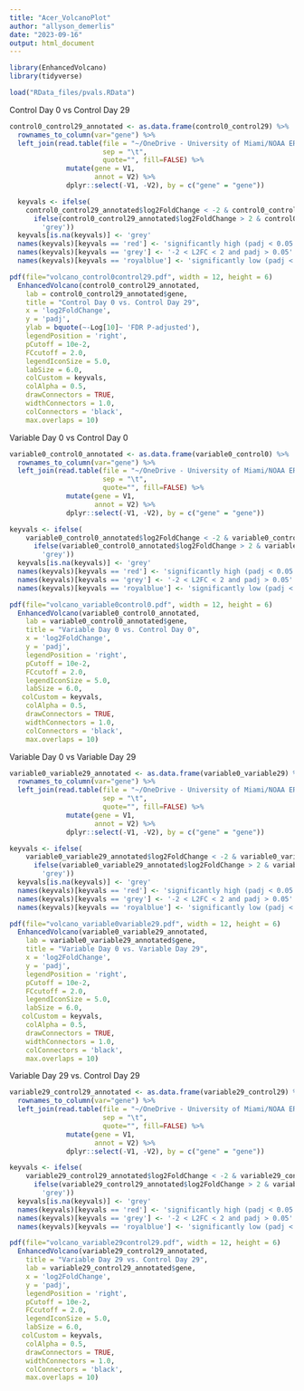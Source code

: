 ```yaml
---
title: "Acer_VolcanoPlot"
author: "allyson_demerlis"
date: "2023-09-16"
output: html_document
---
```


```r
library(EnhancedVolcano)
library(tidyverse)
```


```r
load("RData_files/pvals.RData")
```


Control Day 0 vs Control Day 29
```r
control0_control29_annotated <- as.data.frame(control0_control29) %>%
  rownames_to_column(var="gene") %>% 
  left_join(read.table(file = "~/OneDrive - University of Miami/NOAA ERL/stress hardening 2022/gene expression/Acervicornis_annotatedTranscriptome/Acervicornis_iso2geneName.tab",
                       sep = "\t",
                       quote="", fill=FALSE) %>%
              mutate(gene = V1,
                     annot = V2) %>%
              dplyr::select(-V1, -V2), by = c("gene" = "gene"))

  keyvals <- ifelse(
    control0_control29_annotated$log2FoldChange < -2 & control0_control29_annotated$padj < 0.05, 'royalblue',
      ifelse(control0_control29_annotated$log2FoldChange > 2 & control0_control29_annotated$padj < 0.05, 'red',
        'grey'))
  keyvals[is.na(keyvals)] <- 'grey'
  names(keyvals)[keyvals == 'red'] <- 'significantly high (padj < 0.05 and L2FC > 2)'
  names(keyvals)[keyvals == 'grey'] <- '-2 < L2FC < 2 and padj > 0.05'
  names(keyvals)[keyvals == 'royalblue'] <- 'significantly low (padj < 0.05 and L2FC < -2)'

pdf(file="volcano_control0control29.pdf", width = 12, height = 6)  
  EnhancedVolcano(control0_control29_annotated,
    lab = control0_control29_annotated$gene,
    title = "Control Day 0 vs. Control Day 29",
    x = 'log2FoldChange',
    y = 'padj',
    ylab = bquote(~-Log[10]~ 'FDR P-adjusted'),
    legendPosition = 'right',
    pCutoff = 10e-2,
    FCcutoff = 2.0,
    legendIconSize = 5.0,
    labSize = 6.0,
    colCustom = keyvals,
    colAlpha = 0.5,
    drawConnectors = TRUE,
    widthConnectors = 1.0,
    colConnectors = 'black',
    max.overlaps = 10) 
```


Variable Day 0 vs Control Day 0
```r
variable0_control0_annotated <- as.data.frame(variable0_control0) %>%
  rownames_to_column(var="gene") %>% 
  left_join(read.table(file = "~/OneDrive - University of Miami/NOAA ERL/stress hardening 2022/gene expression/Acervicornis_annotatedTranscriptome/Acervicornis_iso2geneName.tab",
                       sep = "\t",
                       quote="", fill=FALSE) %>%
              mutate(gene = V1,
                     annot = V2) %>%
              dplyr::select(-V1, -V2), by = c("gene" = "gene"))

keyvals <- ifelse(
    variable0_control0_annotated$log2FoldChange < -2 & variable0_control0_annotated$padj < 0.05, 'royalblue',
      ifelse(variable0_control0_annotated$log2FoldChange > 2 & variable0_control0_annotated$padj < 0.05, 'red',
        'grey'))
  keyvals[is.na(keyvals)] <- 'grey'
  names(keyvals)[keyvals == 'red'] <- 'significantly high (padj < 0.05 and L2FC > 2)'
  names(keyvals)[keyvals == 'grey'] <- '-2 < L2FC < 2 and padj > 0.05'
  names(keyvals)[keyvals == 'royalblue'] <- 'significantly low (padj < 0.05 and L2FC < -2)'

pdf(file="volcano_variable0control0.pdf", width = 12, height = 6)  
  EnhancedVolcano(variable0_control0_annotated,
    lab = variable0_control0_annotated$gene,
    title = "Variable Day 0 vs. Control Day 0",
    x = 'log2FoldChange',
    y = 'padj',
    legendPosition = 'right',
    pCutoff = 10e-2,
    FCcutoff = 2.0,
    legendIconSize = 5.0,
    labSize = 6.0,
   colCustom = keyvals,
    colAlpha = 0.5,
    drawConnectors = TRUE,
    widthConnectors = 1.0,
    colConnectors = 'black',
    max.overlaps = 10) 
```


Variable Day 0 vs Variable Day 29
```r
variable0_variable29_annotated <- as.data.frame(variable0_variable29) %>%
  rownames_to_column(var="gene") %>% 
  left_join(read.table(file = "~/OneDrive - University of Miami/NOAA ERL/stress hardening 2022/gene expression/Acervicornis_annotatedTranscriptome/Acervicornis_iso2geneName.tab",
                       sep = "\t",
                       quote="", fill=FALSE) %>%
              mutate(gene = V1,
                     annot = V2) %>%
              dplyr::select(-V1, -V2), by = c("gene" = "gene")) 

keyvals <- ifelse(
    variable0_variable29_annotated$log2FoldChange < -2 & variable0_variable29_annotated$padj < 0.05, 'royalblue',
      ifelse(variable0_variable29_annotated$log2FoldChange > 2 & variable0_variable29_annotated$padj < 0.05, 'red',
        'grey'))
  keyvals[is.na(keyvals)] <- 'grey'
  names(keyvals)[keyvals == 'red'] <- 'significantly high (padj < 0.05 and L2FC > 2)'
  names(keyvals)[keyvals == 'grey'] <- '-2 < L2FC < 2 and padj > 0.05'
  names(keyvals)[keyvals == 'royalblue'] <- 'significantly low (padj < 0.05 and L2FC < -2)'

pdf(file="volcano_variable0variable29.pdf", width = 12, height = 6)  
  EnhancedVolcano(variable0_variable29_annotated,
    lab = variable0_variable29_annotated$gene,
    title = "Variable Day 0 vs. Variable Day 29",
    x = 'log2FoldChange',
    y = 'padj',
    legendPosition = 'right',
    pCutoff = 10e-2,
    FCcutoff = 2.0,
    legendIconSize = 5.0,
    labSize = 6.0,
   colCustom = keyvals,
    colAlpha = 0.5,
    drawConnectors = TRUE,
    widthConnectors = 1.0,
    colConnectors = 'black',
    max.overlaps = 10)
```


Variable Day 29 vs. Control Day 29
```r
variable29_control29_annotated <- as.data.frame(variable29_control29) %>%
  rownames_to_column(var="gene") %>% 
  left_join(read.table(file = "~/OneDrive - University of Miami/NOAA ERL/stress hardening 2022/gene expression/Acervicornis_annotatedTranscriptome/Acervicornis_iso2geneName.tab",
                       sep = "\t",
                       quote="", fill=FALSE) %>%
              mutate(gene = V1,
                     annot = V2) %>%
              dplyr::select(-V1, -V2), by = c("gene" = "gene"))

keyvals <- ifelse(
    variable29_control29_annotated$log2FoldChange < -2 & variable29_control29_annotated$padj < 0.05, 'royalblue',
      ifelse(variable29_control29_annotated$log2FoldChange > 2 & variable29_control29_annotated$padj < 0.05, 'red',
        'grey'))
  keyvals[is.na(keyvals)] <- 'grey'
  names(keyvals)[keyvals == 'red'] <- 'significantly high (padj < 0.05 and L2FC > 2)'
  names(keyvals)[keyvals == 'grey'] <- '-2 < L2FC < 2 and padj > 0.05'
  names(keyvals)[keyvals == 'royalblue'] <- 'significantly low (padj < 0.05 and L2FC < -2)'

pdf(file="volcano_variable29control29.pdf", width = 12, height = 6)  
  EnhancedVolcano(variable29_control29_annotated,
    title = "Variable Day 29 vs. Control Day 29",
    lab = variable29_control29_annotated$gene,
    x = 'log2FoldChange',
    y = 'padj',
    legendPosition = 'right',
    pCutoff = 10e-2,
    FCcutoff = 2.0,
    legendIconSize = 5.0,
    labSize = 6.0,
   colCustom = keyvals,
    colAlpha = 0.5,
    drawConnectors = TRUE,
    widthConnectors = 1.0,
    colConnectors = 'black',
    max.overlaps = 10)
```

